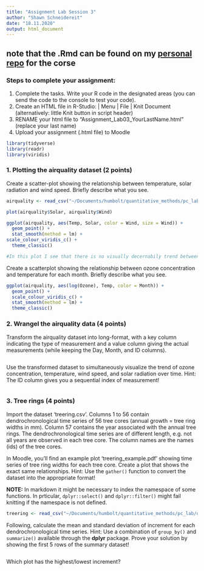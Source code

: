 ```yaml
---
title: "Assignment Lab Session 3"
author: "Shawn Schneidereit"
date: "18.11.2020"
output: html_document
---
```


## **note** that the .Rmd can be found on my [personal repo](https://github.com/schneidereits/Quantitative_Methods_HU/tree/main/assignments) for the corse

### Steps to complete your assignment:

1. Complete the tasks. Write your R code in the designated areas (you can send the code to the console to test your code).
2. Create an HTML file in R-Studio: | Menu | File | Knit Document (alternatively: little Knit button in script header)
3. RENAME your html file to "Assignment_Lab03_YourLastName.html" (replace your last name)
4. Upload your assignment (.html file) to Moodle

```r
library(tidyverse)
library(readr)
library(viridis)
```

### 1. Plotting the airquality dataset (2 points)

Create a scatter-plot showing the relationship between temperature, solar radiation and wind speed. Briefly describe what you see.

```r
airquality <- read_csv("~/Documents/humbolt/quantitative_methods/pc_lab/data/airquality_output.csv")

plot(airquality$Solar, airquality$Wind)

ggplot(airquality, aes(Temp, Solar, color = Wind, size = Wind)) +
  geom_point() +
  stat_smooth(method = lm) +
scale_colour_viridis_c() +
  theme_classic()

#In this plot I see that there is no visually decernabily trend between solar radiation and tempurature. There seems to be stronger winds at low temperatures and solar radiation also seem to be less variable at higher temperatures than at lower temperatures.

```

Create a scatterplot showing the relationship between ozone concentration and temperature for each month. Briefly describe what you see.

```r

ggplot(airquality, aes(log(Ozone), Temp, color = Month)) +
  geom_point() +
  scale_colour_viridis_c() +
  stat_smooth(method = lm) +
  theme_classic()

```

### 2. Wrangel the airquality data (4 points)

Transform the airquality dataset into long-format, with a key column indicating the type of measurement and a value column giving the actual measurements (while keeping the Day, Month, and ID columns).

```r

```

Use the transformed dataset to simultaneously visualize the trend of ozone concentration, temperature, wind speed, and solar radiation over time. Hint: The ID column gives you a sequential index of measurement!

```r

```

### 3. Tree rings (4 points)

Import the dataset 'treering.csv'. Columns  1 to 56 contain dendrochronological time series of 56 tree cores (annual growth = tree ring widths in mm). Column 57 contains the year associated with the annual tree rings. The dendrochronological time series are of different length, e.g. not all years are observed in each tree core. The column names are the names (ids) of the tree cores.

In Moodle, you'll find an example plot 'treering_example.pdf' showing time series of tree ring widths for each tree core. Create a plot that shows the exact same relationships. Hint: Use the `gather()` function to convert the dataset into the appropriate format!

**NOTE:** In markdown it might be necessary to index the namespace of some functions. In prticular, `dplyr::select()` and `dplyr::filter()` might fail knitting if the namespace is not defined.

```r
treering <- read_csv("~/Documents/humbolt/quantitative_methods/pc_lab/data/treering.csv")


```

Following, calculate the mean and standard deviation of increment for each dendrochronological time series. Hint: Use a combination of `group_by()` and `summarize()` available through the **dplyr** package. Prove your solution by showing the first 5 rows of the summary dataset!

```r

```

Which plot has the highest/lowest increment?

```r

```

